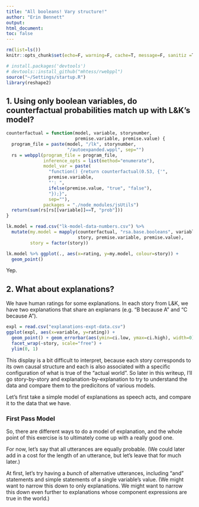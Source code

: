 ```yaml
---
title: "All booleans! Vary structure!"
author: "Erin Bennett"
output: 
html_document:
toc: false
---
```


```r
rm(list=ls())
knitr::opts_chunk$set(echo=F, warning=F, cache=T, message=F, sanitiz =T, fig.width = 5, fig.height = 3)
```

```r
# install.packages('devtools')
# devtools::install_github("mhtess/rwebppl")
source("~/Settings/startup.R")
library(reshape2)
```

## 1. Using only boolean variables, do counterfactual probabilities match up with L&K's model?

```r
counterfactual = function(model, variable, storynumber,
                          premise.variable, premise.value) {
  program_file = paste(model, "/lk", storynumber,
                       "/autoexpanded.wppl", sep="")
  rs = webppl(program_file = program_file,
              inference_opts = list(method="enumerate"),
              model_var = paste(
                "function() {return counterfactual(0.53, {'",
                premise.variable,
                "': ",
                ifelse(premise.value, "true", "false"),
                "});}",
                sep=""),
              packages = "./node_modules/jsUtils")
  return(sum(rs[rs[[variable]]==T, "prob"]))
}
```

```r
lk.model = read.csv("lk-model-data-numbers.csv") %>%
  mutate(my.model = mapply(counterfactual, "rsa.base.booleans", variable,
                           story, premise.variable, premise.value),
         story = factor(story))

lk.model %>% ggplot(., aes(x=rating, y=my.model, colour=story)) +
  geom_point()
```

Yep.

## 2. What about explanations?

We have human ratings for some explanations. In each story from L&K, we have two explanations that share an explanans (e.g. "B because A" and "C because A").

```r
expl = read.csv("explanations-expt-data.csv")
ggplot(expl, aes(x=variable, y=rating)) +
  geom_point() + geom_errorbar(aes(ymin=ci.low, ymax=ci.high), width=0) +
  facet_wrap(~story, scale="free") +
  ylim(0, 1)
```

This display is a bit difficult to interpret, because each story corresponds to its own causal structure and each is also associated with a specific configuration of what is true of the "actual world". So later in this writeup, I'll go story-by-story and explanation-by-explanation to try to understand the data and compare them to the predicitons of various models.

Let's first take a simple model of explanations as speech acts, and compare it to the data that we have.

### First Pass Model

So, there are different ways to do a model of explanation, and the whole point of this exercise is to ultimately come up with a really good one.

For now, let's say that all utterances are equally probable. (We could later add in a cost for the length of an utterance, but let's leave that for much later.)

At first, let's try having a *bunch* of alternative utterances, including "and" statements and simple statements of a single variable's value. (We might want to narrow this down to only explanations. We might want to narrow this down even further to explanations whose component expressions are true in the world.)



